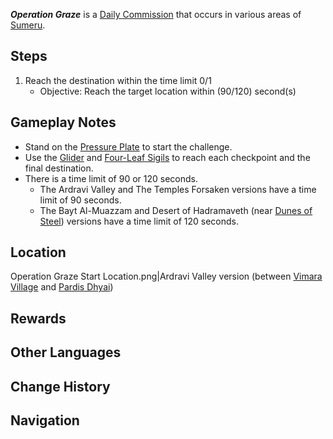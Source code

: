 {{Quest Infobox
|type           = Commission
|image          = Commission Operation Graze.png
|summary        = Complete the trial; reach the destination within the allotted time.
|startLocation  = [[Ardravi Valley]], [[Sumeru]]
|startLocation2 = [[Desert of Hadramaveth]], Sumeru
|startLocation3 = [[Bayt Al-Muazzam]], Sumeru
|startLocation4 = [[The Temples Forsaken]], Sumeru
|region         = Sumeru
|other          = 
* AR-Dependent Rewards
|characters     = Traveler
}}
'''''Operation Graze''''' is a [[Daily Commission]] that occurs in various areas of [[Sumeru]].

==Steps==
{{Quest Description|Reach the destination within the time limit.}}
# Reach the destination within the time limit 0/1
#* Objective: Reach the target location within (90/120) second(s)

==Gameplay Notes==
* Stand on the [[Pressure Plate]] to start the challenge.
* Use the [[Glider]] and [[Four-Leaf Sigil]]s to reach each checkpoint and the final destination.
* There is a time limit of 90 or 120 seconds.
** The Ardravi Valley and The Temples Forsaken versions have a time limit of 90 seconds.
** The Bayt Al-Muazzam and Desert of Hadramaveth (near [[Dunes of Steel]]) versions have a time limit of 120 seconds.

==Location==
<gallery>
Operation Graze Start Location.png|Ardravi Valley version (between [[Vimara Village]] and [[Pardis Dhyai]])
</gallery>

==Rewards==
{{Commission Rewards|full}}

==Other Languages==
{{Other Languages
|en      = Operation Graze
|zhs     = 掠草行动
|zhs_rm  = Lüècǎo Xíngdòng
|zht     = 掠草行動
|zht_rm  = Lüècǎo Xíngdòng
|zh_tl   = 
|ja      = 掠草終着
|ja_rm   = Ryakusou Shuuchaku{{Assumed}}
|ja_tl   = 
|ko      = 풀 빼앗기 작전
|ko_rm   = Pul Ppaeatgi Jakjeon
|ko_tl   = Operation Grass Extorting
|es      = Operación hierba rauda
|es_tl   = Operation Quick Grass
|fr      = Opération pâturage
|fr_tl   = Operation Pasture
|ru      = Операция «Выпас»
|ru_tl   = Operation "Pasture"
|th      = ปฏิบัติการกำจัดวัชพืช
|th_rm   = 
|th_tl   = 
|vi      = Hành Động Kinh Người
|vi_tl   = 
|de      = Operation Unkrautbeseitigung
|de_tl   = Operation Weed Removal
|id      = Operasi Merampas Rumput
|id_tl   = Operation Snatch the Grass
|pt      = Operação Pasto
|pt_tl   = 
|tr      = Mera Operasyonu
|tr_tl   = 
|it      = Operazione pascolo
|it_tl   = 
}}

==Change History==
{{Change History|3.0}}

==Navigation==
{{Commission Navbox|Basic}}
